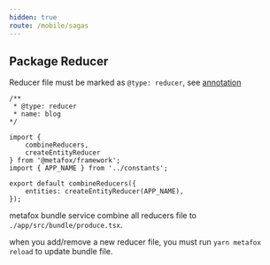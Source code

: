 ```yaml
---
hidden: true
route: /mobile/sagas
---
```


## Package Reducer


Reducer file must be marked as `@type: reducer`, see [annotation](/frontend/concepts#annotation)

```tsx
/**
 * @type: reducer
 * name: blog
*/

import {
    combineReducers,
    createEntityReducer
} from '@metafox/framework';
import { APP_NAME } from '../constants';

export default combineReducers({
    entities: createEntityReducer(APP_NAME),
});
```

metafox bundle service combine all reducers file to `./app/src/bundle/produce.tsx`.

when you add/remove a new reducer file, you must run `yarn metafox reload` to update bundle file.

